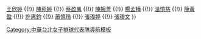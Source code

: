 {{Navbox
| name  =2012年亞洲盃女子排球錦標賽中華女子排球代表隊
| title = [[2012年亞洲盃女子排球錦標賽|<span style="color:white;">2012年亞洲盃女子排球錦標賽</span>]][[中華女子排球代表隊|<span style="color:white;">中華女子代表隊</span>]]
| titlestyle = background:navy; color:red;
| groupstyle = background:navy; color:#FFFFFF;
|group1=總教練
|list1=  [[坂口憲政]]
|group2= 助理教練
|list2= 雷博盛
|group3= 選手
|list3= [[鄧衍敏]] {{!}} [[王欣婷]] {{!}} [[陳菀婷]] {{!}} [[蔡盈鳳]] {{!}} [[陳婉菁]] {{!}} [[楊孟樺]] {{!}} [[溫憶慈]] {{!}} [[簡黃盈]] {{!}} [[許惠鈞]] {{!}} [[蕭憶玲]] {{!}} [[張瓈婷]] {{!}} [[張瓈文]]
}}<noinclude>
[[Category:中華台北女子排球代表隊導航模板]]
</noinclude>